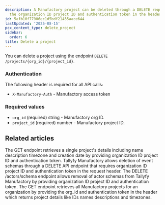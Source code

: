 ```yaml
---
description: A Manufactory project can be deleted through a DELETE request by providing
  the organization ID project ID and authentication token in the header.
id: 5afb10f77006ec1d5bdf21435aace644
lastUpdated: '2025-08-15'
pcx_content_type: delete_project
sidebar:
  order: 6
title: Delete a project
---
```


You can delete a project using the endpoint `DELETE /projects/{org_id}/{project_id}`.

### Authentication

The following header is required for all API calls:
- `X-Manufactory-Auth` - Manufactory access token

### Required values

- `org_id` (required) string - Manufactory org ID.
- `project_id` (required) number - Manufactory project ID.


## Related articles
<CardGrid>
<LinkTitleCard header="<b>Projects > Get a project</b>" href="/products/manufactory/projects/get_project/" > The GET endpoint retrieves a single project's details including name description timezone and creation date by providing organization ID project ID and authentication token. </LinkTitleCard>
<LinkTitleCard header="<b>Events > Delete events schema</b>" href="/products/manufactory/events/delete_schema/" > Tallyfy Manufactory allows deletion of event schemas through a DELETE API endpoint that requires organization ID project ID and authentication token in the request header. </LinkTitleCard>
<LinkTitleCard header="<b>Actors > Delete actors schema</b>" href="/products/manufactory/actors/delete_schema/" > The DELETE /actors/schema endpoint allows removal of actor schemas from Tallyfy Manufactory by providing organization ID project ID and authentication token. </LinkTitleCard>
<LinkTitleCard header="<b>Projects > Get all projects</b>" href="/products/manufactory/projects/get_projects/" > The GET endpoint retrieves all Manufactory projects for an organization by providing the org_id and authentication token in the header which returns project details like IDs names descriptions and timezones. </LinkTitleCard>
</CardGrid>